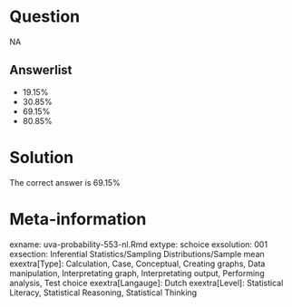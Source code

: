 Question
========

NA

Answerlist
----------
* 19.15%
* 30.85%
* 69.15%
* 80.85%

Solution
========

The correct answer is  69.15% 

Meta-information
================
exname: uva-probability-553-nl.Rmd 
extype: schoice 
exsolution: 001 
exsection: Inferential Statistics/Sampling Distributions/Sample mean
exextra[Type]: Calculation, Case, Conceptual, Creating graphs, Data manipulation, Interpretating graph, Interpretating output, Performing analysis, Test choice 
exextra[Langauge]: Dutch 
exextra[Level]: Statistical Literacy, Statistical Reasoning, Statistical Thinking 

